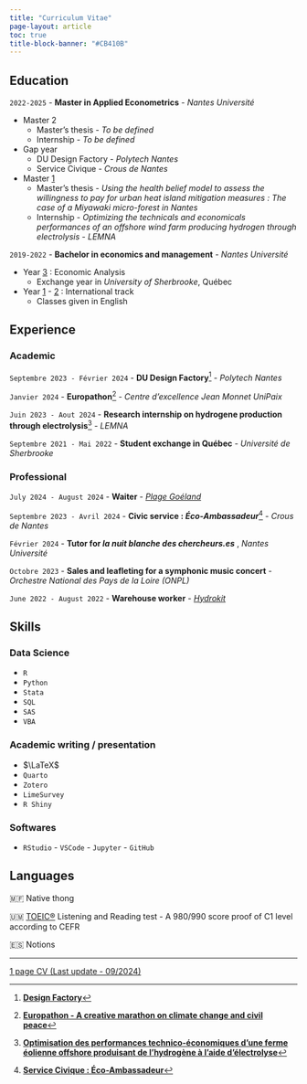 ```yaml
---
title: "Curriculum Vitae"
page-layout: article
toc: true
title-block-banner: "#CB410B"
---
```


## Education

`2022-2025` - **Master in Applied Econometrics** - *Nantes Université*

-   Master 2
    -   Master's thesis - *To be defined*
    -   Internship - *To be defined*
-   Gap year
    -   DU Design Factory - *Polytech Nantes*
    -   Service Civique - *Crous de Nantes*
-   Master [1](documents/Relevé%20de%20notes%202022-2023.pdf)
    -   Master's thesis - *Using the health belief model to assess the willingness to pay for urban heat island mitigation measures : The case of a Miyawaki micro-forest in Nantes*
    -   Internship - *Optimizing the technicals and economicals performances of an offshore wind farm producing hydrogen through electrolysis* - *LEMNA*

`2019-2022` - **Bachelor in economics and management** - *Nantes Université*

-   Year [3](documents/Document%20officiel%202022-06-07.pdf) : Economic Analysis
    -   Exchange year in *University of Sherbrooke*, Québec
-   Year [1](documents/Relevé%20de%20notes%202019-2020.pdf) - [2](documents/Relevé%20de%20notes%202020-2021.pdf) : International track
    -   Classes given in English

## Experience

### Academic

`Septembre 2023 - Février 2024` - **DU Design Factory**[^1] - *Polytech Nantes*

[^1]: [**Design Factory**](posts/design_factory/index.qmd)

`Janvier 2024` - **Europathon**[^2] - *Centre d'excellence Jean Monnet UniPaix*

[^2]: [**Europathon - A creative marathon on climate change and civil peace**](posts/europathon/index.qmd)

`Juin 2023 - Aout 2024` - **Research internship on hydrogene production through electrolysis**[^3] - *LEMNA*

[^3]: [**Optimisation des performances technico-économiques d’une ferme éolienne offshore produisant de l’hydrogène à l’aide d’électrolyse**](posts/lemna_M1/index.qmd)

`Septembre 2021 - Mai 2022` - **Student exchange in Québec** - *Université de Sherbrooke*

### Professional

`July 2024 - August 2024` - **Waiter** - *[Plage Goéland](https://www.plagegoeland.com/)*

`Septembre 2023 - Avril 2024` - **Civic service : *Éco-Ambassadeur***[^4] - *Crous de Nantes*

[^4]: [**Service Civique : Éco-Ambassadeur**](posts/service_civique/index.qmd)

`Février 2024` - **Tutor for *la nuit blanche des chercheurs.es*** , *Nantes Université*

`Octobre 2023` - **Sales and leafleting for a symphonic music concert** - *Orchestre National des Pays de la Loire (ONPL)*

`June 2022 - August 2022` - **Warehouse worker** - *[Hydrokit](https://www.hydrokit.com/)*

## Skills

### Data Science

- `R`
- `Python`
- `Stata`
- `SQL`
- `SAS`
- `VBA`

### Academic writing / presentation

- $\LaTeX$
- `Quarto`
- `Zotero`
- `LimeSurvey`
- `R Shiny`

### Softwares

-   `RStudio` - `VSCode` - `Jupyter` - `GitHub`

## Languages

🇲🇫 Native thong

🇺🇲 [TOEIC®](documents/TOEIC%20Digital%20Score%20Report.pdf) Listening and Reading test - A 980/990 score proof of C1 level according to CEFR

🇪🇸 Notions

--- 
[1 page CV (Last update - 09/2024)](documents/CV-09:24.pdf)